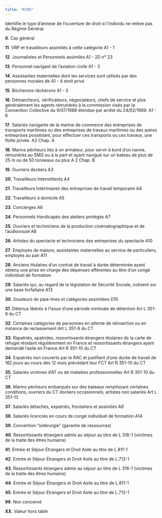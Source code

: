 ```yaml
---
title: "KCRD"
---
```


Identifie le type d'annexe de l'ouverture de droit si l'individu ne relève pas du Régime Général.

**0**. Cas général

**11**. VRP et travailleurs assimilés à cette catégorie A1 - 1

**12**. Journalistes et Personnels assimilés A1 - 2D n° 23

**13**. Personnel navigant de l'aviation civile A1 - 3

**14**. Assistantes maternelles dont les services sont utilisés par des personnes morales de A1 - 4 droit privé

**15**. Bûcherons-tâcherons A1 - 5

**16**. Démarcheurs, vérificateurs, négociateurs, chefs de service et plus généralement les agents rémunérés à la commission visés par la Convention Collective du 9/07/1988 étendue par arrêté du 24/02/1989. A1 - 6

**17**. Salariés navigants de la marine de commerce des entreprises de transports maritimes ou des entreprises de travaux maritimes ou des autres entreprises possédant, pour effectuer ces transports ou ces travaux, une flotte privée. A2 Chap. A

**18**. Marins pêcheurs liés à un armateur, pour servir à bord d'un navire, rémunérés au SMG ou à la part et ayant navigué sur un bateau de plus de 25 m ou de 50 tonneaux ou plus A 2 Chap. B

**19**. Ouvriers dockers A3

**20**. Travailleurs Intermittents A4

**21**. Travailleurs Intérimaires des entreprises de travail temporaire A4

**22**. Travailleurs à domicile A5

**23**. Concierges A6

**24**. Personnels Handicapés des ateliers protégés A7

**25**. Ouvriers et techniciens de la production cinématographique et de l'audiovisuel A8

**26**. Artistes du spectacle et techniciens des entreprises du spectacle A10

**27**. Employés de maison, assistantes maternelles au service de particuliers, employés au pair A11

**28**. Anciens titulaires d'un contrat de travail à durée déterminée ayant obtenu une prise en charge des dépenses afférentes au titre d'un congé individuel de formation

**29**. Salariés qui, au regard de la législation de Sécurité Sociale, cotisent sur une base forfaitaire A13

**30**. Soudeurs de pipe-lines et catégories assimilées D15

**31**. Détenus libérés à l'issue d'une période minimale de détention Art L 351-9 du CT

**32**. Certaines catégories de personnes en attente de réinsertion ou en instance de reclassement Art L 351-9 du CT

**33**. Rapatriés, apatrides, ressortissants étrangers titulaires de la carte de réfugié résidant régulièrement en France et ressortissants étrangers ayant demandé l'asile en France Art R 351-10 du CT

**34**. Expatriés non couverts par le RAC et justifiant d'une durée de travail de 182 jours au cours des 12 mois précédant leur FCT Art R 351-10 du CT

**35**. Salariés victimes d'AT ou de maladies professionnelles Art R 351-10 du CT

**36**. Marins pêcheurs embarqués sur des bateaux remplissant certaines conditions, ouvriers du CT dockers occasionnels, artistes non salariés Art L 351-13

**37**. Salariés détachés, expatriés, frontaliers et assimilés A9

**38**. Salariés licenciés en cours de congé individuel de formation A14

**39**. Convention "sidérurgie" (garantie de ressources)

**40**. Ressortissants étrangers admis au séjour au titre de L 316-1 (victimes de la traite des êtres humains)

**41**. Entrée et Séjour Étrangers et Droit Asile au titre de L.811-1

**42**. Entrée et Séjour Étrangers et Droit Asile au titre de L.712-1

**43**. Ressortissants étrangers admis au séjour au titre de L 316-1 (victimes de la traite des êtres humains)

**44**. Entrée et Séjour Étrangers et Droit Asile au titre de L.811-1

**45**. Entrée et Séjour Étrangers et Droit Asile au titre de L.712-1

**99**. Non concerné

**XX**. Valeur hors table
